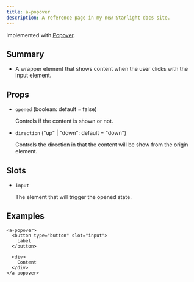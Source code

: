 ```yaml
---
title: a-popover
description: A reference page in my new Starlight docs site.
---
```


Implemented with [Popover](/sv-frontend-library/mono/components/popover).

## Summary

- A wrapper element that shows content when the user clicks with the input element.

## Props

- `opened` (boolean: default = false)

  Controls if the content is shown or not.

- `direction` ("up" | "down": default = "down")

  Controls the direction in that the content will be show from the origin element.

## Slots

- `input`

  The element that will trigger the opened state.

## Examples

```tsx
<a-popover>
  <button type="button" slot="input">
    Label
  </button>

  <div>
    Content
  </div>
</a-popover>
```
